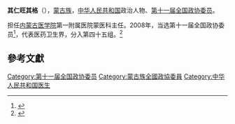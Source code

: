 '''其仁旺其格'''（{{bd|1952年||}}），[[蒙古族|蒙古族]]，[[中华人民共和国|中华人民共和国]]政治人物、[[第十一届全国政协委员|第十一届全国政协委员]]。

担任[[内蒙古医学院|内蒙古医学院]]第一附属医院蒙医科主任。2008年，当选第十一届全国政协委员<ref>{{cite news|title=第十一届全国政协委员名单|url=http://www.indaa.com.cn/zt/2009qglh/zxzs/200903/t20090303_127573.html|accessdate=2013-04-09|newspaper=新华社北京1月25日电 中国人民政治协商会议第十一届全国委员会委员名单(共2237人，2008年1月25日政协第十届全国委员会常务委员会第二十次会议通过)|date=2008年1月25日|deadurl=yes|archiveurl=https://web.archive.org/web/20130928014403/http://www.indaa.com.cn/zt/2009qglh/zxzs/200903/t20090303_127573.html|archivedate=2013年9月28日}}</ref>，代表医药卫生界，分入第四十五组。<ref>{{cite news|title=全国政协信息-其仁旺其格|url=http://www.cppcc.gov.cn/CMS/wylibary/showJcwyxtInfoWylibary.action?tabJcwyxt.guid=11W0015820&wytype=wjwy|accessdate=2013-04-11|newspaper=全国政协委员会|archive-date=2019-06-09|archive-url=https://web.archive.org/web/20190609083752/http://www.cppcc.gov.cn/CMS/wylibary/showJcwyxtInfoWylibary.action?tabJcwyxt.guid=11W0015820&wytype=wjwy|dead-url=no}}</ref>

==參考文獻==
{{reflist}}
{{中华人民共和国政治人物小作品}}

[[Category:第十一届全国政协委员|Category:第十一届全国政协委员]]
[[Category:蒙古族全國政協委員|Category:蒙古族全國政協委員]]
[[Category:中华人民共和国医生|Category:中华人民共和国医生]]